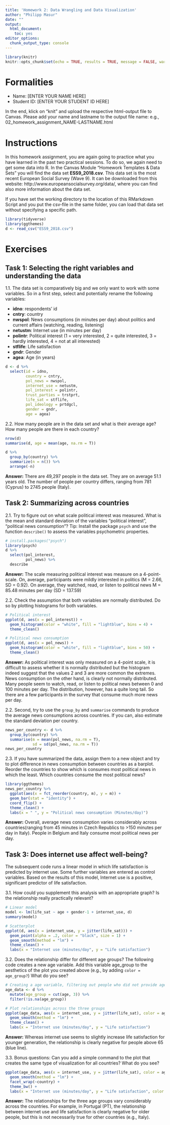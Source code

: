 ```yaml
---
title: 'Homework 2: Data Wrangling and Data Visualization'
author: "Philipp Masur"
date: ""
output:
  html_document:
    toc: yes
editor_options:
  chunk_output_type: console
---
```


```r
library(knitr)
knitr::opts_chunk$set(echo = TRUE, results = TRUE, message = FALSE, warning = FALSE)
```

# Formalities

- Name:         [ENTER YOUR NAME HERE]
- Student ID:   [ENTER YOUR STUDENT ID HERE]   

In the end, klick on "knit" and upload the respective html-output file to Canvas. Please add your name and lastname to the output file name:
e.g., 02_homework_assignment_NAME-LASTNAME.html

# Instructions

In this homework assignment, you are again going to practice what you have learned in the past two practical sessions. To do so, we again need to get some data into R. In the Canvas Module "Homework Templates & Data Sets" you will find the data set **ESS9_2018.csv**. This data set is the most recent European Social Survey (Wave 9). It can be downloaded from this website: http://www.europeansocialsurvey.org/data/, where you can find also more information about the data set. 

If you have set the working directory to the location of this RMarkdown Script and you put the csv-file in the same folder, you can load that data set without specifying a specific path. 

```r
library(tidyverse)
library(ggthemes)
d <- read_csv("ESS9_2018.csv")
```


# Exercises

## Task 1: Selecting the right variables and understanding the data

1.1. The data set is comparatively big and we only want to work with some variables. So in a first step, select and potentially rename the following variables:

- **idno**:     respondents' id
- **cntry**:    country
- **nwspol**:   News consumptions (in minutes per day) about politics and current affairs (watching, reading, listening)
- **netustm**:  Internet use (in minutes per day)
- **polintr**:  Political interest (1 = very interested, 2 = quite interested, 3 = hardly interested, 4 = not at all interested)
- **stflife**:  Life satisfaction 
- **gndr**:     Gender
- **agea**:     Age (in years)


```r
d <- d %>%
  select(id = idno,
         country = cntry,
         pol_news = nwspol,
         internet_use = netustm,
         pol_interest = polintr,
         trust_parties = trstprt,
         life_sat = stflife,
         pol_ideology = prtdgcl,
         gender = gndr,
         age = agea)
```

2.2. How many people are in the data set and what is their average age? How many people are there in each country?

```r
nrow(d)
summarise(d, age = mean(age, na.rm = T))

d %>%
  group_by(country) %>%
  summarize(n = n()) %>%
  arrange(-n)
```

**Answer:** There are 49,297 people in the data set. They are on average 51.1 years old. The number of people per country differs, ranging from 781 (Cyprus) to 2745 people (Italy).


## Task 2: Summarizing across countries

2.1. Try to figure out on what scale political interest was measured. What is the mean and standard deviation of the variables "political interest", "political news consumption"? Tip: Install the package `psych` and use the function `describe()` to assess the variables psychometric properties. 

```r
# install.packages("psych")
library(psych)
d %>%
  select(pol_interest,
         pol_news) %>%
  describe
```

**Answer:** The scale measuring political interest was measure on a 4-point-scale. On, average, participants were mildly interested in politics (M = 2.66, SD = 0.92). On average, they watched, read, or listen to political news M = 85.48 minutes per day (SD = 137.59)

2.2. Check the assumption that both variables are normally distributed. Do so by plotting histograms for both variables.

```r
# Political interest
ggplot(d, aes(x = pol_interest)) +
  geom_histogram(color = "white", fill = "lightblue", bins = 4) +
  theme_clean()

# Political news consumption
ggplot(d, aes(x = pol_news)) +
  geom_histogram(color = "white", fill = "lightblue", bins = 50) +
  theme_clean()
```

**Answer:** As political interest was only measured on a 4-point scale, it is difficult to assess whether it is normally distributed but the histogram indeed suggest that the values 2 and 3 are more common the extremes. News consumption on the other hand, is clearly not normally distributed. Many people seem to watch, read, or listen to political news between 0 and 100 minutes per day. The distribution, however, has a quite long tail. So there are a few participants in the survey that consume much more news per day. 

2.2. Second, try to use the `group_by` and `summarise` commands to produce the average news consumptions across countries. If you can, also estimate the standard deviation per country.

```r
news_per_country <- d %>%
  group_by(country) %>%
  summarise(m = mean(pol_news, na.rm = T),
            sd = sd(pol_news, na.rm = T))
news_per_country
```

2.3. If you have summarized the data, assign them to a new object and try to plot difference in news consumption between countries as a barplot. Reorder the countries to show which is consumes most political news in which the least. Which countries consume the most political news?

```r
library(ggthemes)
news_per_country %>%
  ggplot(aes(x = fct_reorder(country, m), y = m)) +
  geom_bar(stat = "identity") +
  coord_flip() +
  theme_clean() +
  labs(x = " ", y = "Political news consumption (Minutes/day)")

```

**Answer:** Overall, average news consumption varies considerably across countries(ranging from 45 minutes in Czech Republics to >150 minutes per day in Italy). People in Belgium and Italy consume most political news per day. 


## Task 3: Does internet use affect well-being?

The subsequent code runs a linear model in which life satisfaction is predicted by internet use. Some further variables are entered as control variables. Based on the results of this model, Internet use is a positive, significant predictor of life satisfaction. 

3.1. How could you supplement this analysis with an appropriate graph? Is the relationship really practically relevant?

```r
# Linear model
model <- lm(life_sat ~ age + gender-1 + internet_use, d)
summary(model)

# Scatterplot
ggplot(d, aes(x = internet_use, y = jitter(life_sat))) +
  geom_point(alpha = .2, color = "black", size = 1) +
  geom_smooth(method = "lm") +
  theme_clean() +
  labs(x = "Internet use (minutes/day", y = "Life satisfaction")

```


3.2. Does the relationship differ for different age groups? The following code creates a new age variable. Add this variable age_group to the aesthetics of the plot you created above (e.g., by adding `color = age_group?`) What do you see? 

```r
# Creating a age variable, filtering out people who did not provide age
age_data <- d %>%
  mutate(age_group = cut(age, 3)) %>%
  filter(!is.na(age_group))

# Plot relationships across the three groups
ggplot(age_data, aes(x = internet_use, y = jitter(life_sat), color = age_group)) +
  geom_smooth(method = "lm") +
  theme_clean() +
  labs(x = "Internet use (minutes/day", y = "Life satisfaction")
```

**Answer:** Whereas internet use seems to slightly increase life satisfaction for younger generation, the relationship is clearly negative for people above 65 (blue line).


3.3. Bonus questions: Can you add a simple command to the plot that creates the same type of visualization for all countries? What do you see?

```r
ggplot(age_data, aes(x = internet_use, y = jitter(life_sat), color = age_group)) +
  geom_smooth(method = "lm") +
  facet_wrap(~country) +
  theme_bw() +
  labs(x = "Internet use (minutes/day", y = "Life satisfaction", color = "Age groups")
```

**Answer:** The relationships for the three age groups vary considerably across the countries. For example, in Portugal (PT), the relationship between internet use and life satisfaction is clearly negative for older people, but this is not necessarily true for other countries (e.g., Italy). 


